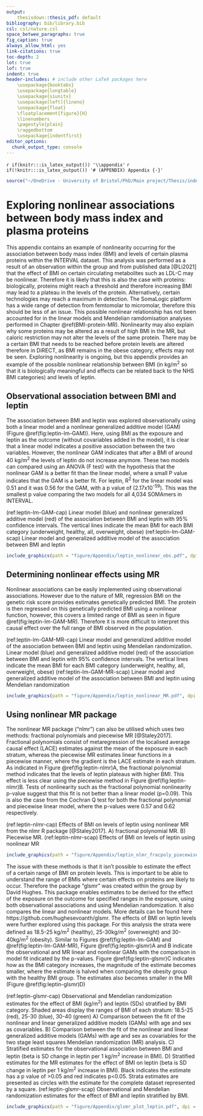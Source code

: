 ```yaml
---
output: 
    thesisdown::thesis_pdf: default
bibliography: bib/library.bib
csl: csl/nature.csl
space_betwee_paragraphs: true
fig_caption: true
always_allow_html: yes
link-citations: true
toc-depth: 2
lot: true
lof: true
indent: true
header-includes: # include other LaTeX packages here
    \usepackage{booktabs}
    \usepackage{longtable}
    \usepackage{siunitx}
    \usepackage[left]{lineno}
    \usepackage{float}
    \floatplacement{figure}{H}
    \linenumbers
    \pagestyle{plain}
    \raggedbottom 
    \usepackage{indentfirst}
editor_options: 
  chunk_output_type: console
---
```

`r if(knitr:::is_latex_output()) '\\appendix'`
`r if(!knitr:::is_latex_output()) '# (APPENDIX) Appendix {-}'` 
<!--
If you feel it necessary to include an appendix, it goes here.
-->
```r
source("~/OneDrive - University of Bristol/PhD/Main project/Thesis/index/packages.R")
```
# Exploring nonlinear associations between body mass index and plasma proteins
This appendix contains an example of nonlinearity occurring for the association between body mass index (BMI) and levels of certain plasma proteins within the INTERVAL dataset. This analysis was performed as a result of an observation within the group and from published data [@Li2021] that the effect of BMI on certain circulating metabolites such as LDL-C may be nonlinear. Therefore it is likely that this is also the case with proteins: biologically, proteins might reach a threshold and therefore increasing BMI may lead to a plateau in the levels of the protein. Alternatively, certain technologies may reach a maximum in detection. The SomaLogic platform has a wide range of detection from femtomolar to micromolar, therefore this should be less of an issue. This possible nonlinear relationship has not been accounted for in the linear models and Mendelian ramdomisation analyses performed in Chapter \@ref(BMI-protein-MR). Nonlinearity may also explain why some proteins may be altered as a result of high BMI in the MR, but caloric restriction may not alter the levels of the same protein. There may be a certain BMI that needs to be reached before protein levels are altered therefore in DiRECT, as BMI remains in the obese category, effects may not be seen. Exploring nonlinearity is ongoing, but this appendix provides an example of the possible nonlinear relationship between BMI (in kg/m^2^ so that it is biologically meaningful and effects can be related back to the NHS BMI categories) and levels of leptin. 

## Observational association between BMI and leptin 
The association between BMI and leptin was explored observationally using both a linear model and a nonlinear generalized additive model (GAM) (Figure \@ref(fig:leptin-lm-GAM)). Here, using BMI as the exposure and leptin as the outcome (without covariables added in the model), it is clear that a linear model indicates a positive association between the two variables. However, the nonlinear GAM indicates that after a BMI of around 40 kg/m^2^ the levels of leptin do not increase anymore. These two models can compared using an ANOVA (F test) with the hypothesis that the nonlinear GAM is a better fit than the linear model, where a small P value indicates that the GAM is a better fit. For leptin, R^2^ for the linear model was 0.51 and it was 0.56 for the GAM, with a p value of (2.17x10^-59^). This was the smallest p value comparing the two models for all 4,034 SOMAmers in INTERVAL.

(ref:leptin-lm-GAM-cap) Linear model (blue) and nonlinear generalized additive model (red) of the association between BMI and leptin with 95% confidence intervals. The vertical lines indicate the mean BMI for each BMI category (underweight, healthy, all, overweight, obese)
(ref:leptin-lm-GAM-scap) Linear model and generalized additive model of the association between BMI and leptin
```r
include_graphics(path = "figure/Appendix/leptin_nonlinear_obs.pdf", dpi = NA)
```

## Determining nonlinear effects using MR
Nonlinear associations can be easily implemented using observational associations. However due to the nature of MR, regression BMI on the genetic risk score provides estimates genetically predicted BMI. The protein is then regressed on this genetically predicted BMI using a nonlinear function, however, this covers a limited range of BMI as seen in figure \@ref(fig:leptin-lm-GAM-MR). Therefore it is more difficult to interpret this causal effect over the full range of BMI observed in the population.

(ref:leptin-lm-GAM-MR-cap) Linear model and generalized additive model of the association between BMI and leptin using Mendelian randomization. Linear model (blue) and generalized additive model (red) of the association between BMI and leptin with 95% confidence intervals. The vertical lines indicate the mean BMI for each BMI category (underweight, healthy, all, overweight, obese)
(ref:leptin-lm-GAM-MR-scap) Linear model and generalized additive model of the association between BMI and leptin using Mendelian randomization
```r
include_graphics(path = "figure/Appendix/leptin_nonlinear_MR.pdf", dpi = NA)
```

## Using nonlinear MR package
The nonlinear MR package ("nlmr") can also be utilised which uses two methods: fractional polynomials and piecewise MR [@Staley2017]. Fractional polynomials consist of metaregression of the localised average causal effect (LACE) estimates against the mean of the exposure in each stratum, whereas the piecewise MR estimates linear functions in a piecewise manner, where the gradient is the LACE estimate in each stratum. As indicated in Figure \@ref(fig:leptin-nlmr)A, the fractional polynomial method indicates that the levels of leptin plateaus with higher BMI. This effect is less clear using the piecewise method in Figure \@ref(fig:leptin-nlmr)B. Tests of nonlinearity such as the fractional polynomial nonlinearity p-value suggest that this fit is not better than a linear model (p=0.09). This is also the case from the Cochran Q test for both the fractional polynomial and piecewise linear model, where the p-values were 0.57 and 0.62 respectively. 

(ref:leptin-nlmr-cap) Effects of BMI on levels of leptin using nonlinear MR from the nlmr R package [@Staley2017]. A) fractional polynomial MR. B) Piecewise MR.
(ref:leptin-nlmr-scap) Effects of BMI on levels of leptin using nonlinear MR
```r
include_graphics(path = "figure/Appendix/leptin_nlmr_fracpoly_piecewise.pdf", dpi = NA)
```

The issue with these methods is that it isn't possible to estimate the effect of a certain range of BMI on protein levels. This is important to be able to understand the range of BMIs where certain effects on proteins are likely to occur. Therefore the package "glsmr" was created within the group by David Hughes. This package enables estimates to be derived for the effect of the exposure on the outcome for specified ranges in the exposure, using both observational associations and using Mendelian randomization. It also compares the linear and nonlinear models. More details can be found here https://github.com/hughesevoanth/glsmr. The effects of BMI on leptin levels were further explored using this package. For this analysis the strata were defined as 18.5-25 kg/m^2^ (healthy), 25-30kg/m^2^ (overweight) and 30-40kg/m^2^ (obesity). Similar to Figures \@ref(fig:leptin-lm-GAM) and \@ref(fig:leptin-lm-GAM-MR), Figure \@ref(fig:leptin-glsmr)A and B indicate the observational and MR linear and nonlinear GAMs with the comparison in model fit indicated by the p-values. Figure \@ref(fig:leptin-glsmr)C indicates how as the BMI category increases, the magnitude of the estimate becomes smaller, where the estimate is halved when comparing the obesity group with the healthy BMI group. The estimates also becomes smaller in the MR (Figure \@ref(fig:leptin-glsmr)D)

(ref:leptin-glsmr-cap) Observational and Mendelian randomization estimates for the effect of BMI (kg/m^2^) and leptin (SDs) stratified by BMI category. Shaded areas display the ranges of BMI of each stratum: 18.5-25 (red), 25-30 (blue), 30-40 (green) A) Comparison between the fit of the nonlinear and linear generalized additive models (GAMs) with age and sex as covariables.  B) Comparison between the fit of the nonlinear and linear generalized additive models (GAMs) with age and sex as covariables for the two stage least squares Mendelian randomization (MR) analysis. C) Stratified estimates for the observational association between BMI and leptin (beta is SD change in leptin per 1 kg/m^2^ increase in BMI). D) Stratified estimates for the MR estimates for the effect of BMI on leptin (beta is SD change in leptin per 1 kg/m^2^ increase in BMI). Black indicates the estimate has a p value of >0.05 and red indicates p<0.05. Strata estimates are presented as circles with the estimate for the complete dataset represented by a square.
(ref:leptin-glsmr-scap) Observational and Mendelian randomization estimates for the effect of BMI and leptin stratified by BMI.
```r
include_graphics(path = "figure/Appendix/glsmr_plot_leptin.pdf", dpi = NA)
```

